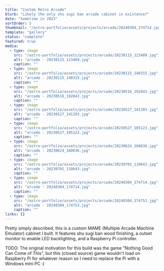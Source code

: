```yaml
---
title: "Custom Retro Arcade"
blurb: "Likely the only shu sugi ban arcade cabinet in existence?"
date: "Sometime in 2023"
sortOrder: 5
thumbnail: "/astro-portfolio/assets/projects/arcade/20240304_174714.jpg"
template: "gallery"
status: "complete"
featured: true
media: 
  - type: image
    src: "/astro-portfolio/assets/projects/arcade/20230115_123409.jpg"
    alt: "arcade - 20230115_123409.jpg"
    caption: ""
  - type: image
    src: "/astro-portfolio/assets/projects/arcade/20230115_140315.jpg"
    alt: "arcade - 20230115_140315.jpg"
    caption: ""
  - type: image
    src: "/astro-portfolio/assets/projects/arcade/20230516_192043.jpg"
    alt: "arcade - 20230516_192043.jpg"
    caption: ""
  - type: image
    src: "/astro-portfolio/assets/projects/arcade/20230527_141203.jpg"
    alt: "arcade - 20230527_141203.jpg"
    caption: ""
  - type: image
    src: "/astro-portfolio/assets/projects/arcade/20230527_185123.jpg"
    alt: "arcade - 20230527_185123.jpg"
    caption: ""
  - type: image
    src: "/astro-portfolio/assets/projects/arcade/20230624_160636.jpg"
    alt: "arcade - 20230624_160636.jpg"
    caption: ""
  - type: image
    src: "/astro-portfolio/assets/projects/arcade/20230701_110643.jpg"
    alt: "arcade - 20230701_110643.jpg"
    caption: ""
  - type: image
    src: "/astro-portfolio/assets/projects/arcade/20240304_174714.jpg"
    alt: "arcade - 20240304_174714.jpg"
    caption: ""
  - type: image
    src: "/astro-portfolio/assets/projects/arcade/20240304_174753.jpg"
    alt: "arcade - 20240304_174753.jpg"
    caption: ""
links: []
---
```


Pretty simply described, this is a custom MAME (Multiple Arcade Machine Emulator) cabinet I built. It features shu sugi ban wood finishing, a outset monitor to enable LED backlighting, and a Raspberry Pi controller. 

TODO: The original motivation for this build was the game "Nothing Good Can Come of This", but this (closed source) game wouldn't load on Raspberry Pi for whatever reason so I need to replace the Pi with a Windows mini PC :(

